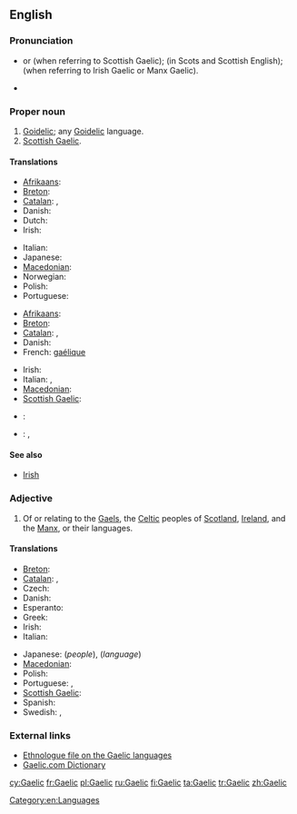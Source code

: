 {{wikipedia|dab=Gaelic}}
{{also|gaèlic}}
==English==

===Pronunciation===
* {{IPA|/ɡɑːlɪk/}} or {{IPA|/ɡælɪk/}} (when referring to Scottish Gaelic); {{IPA|/ɡalɪk/}} (in Scots and Scottish English); {{IPA|/ɡeɪlɪk/}} (when referring to Irish Gaelic or Manx Gaelic).
* {{rhymes|eɪlɪk}}

===Proper noun===
{{en-proper noun}}

# [[Goidelic]]; any [[Goidelic]] language.
# [[Scottish Gaelic]].

====Translations====
{{trans-top|Goidelic}}
* [[Afrikaans]]: {{t|af|Gaelies}}
* [[Breton]]: {{t|br|gouezeleg|m}}
* [[Catalan]]: {{t-|ca|goidèlic|m}}, {{t-|ca|gaèlic|m}}
* Danish: {{t|da|gælisk}}
* Dutch: {{t|nl|Gaelisch|n}}
* Irish: {{t|ga|Gaeilis|f|xs=Irish}}
{{trans-mid}}
* Italian: {{t-|it|gaelico|m}}
* Japanese: {{t|ja|ゲール語|tr=gēru-go}}
* [[Macedonian]]: {{t|mk|гелски|m|tr=gélski}}
* Norwegian: {{t|no|gælisk}}
* Polish: {{t-|pl|celt}}
* Portuguese: {{t+|pt|gaélico|m}}
{{trans-bottom}}

{{trans-top|any Goidelic language}}
* [[Afrikaans]]: {{t|af|Gaelies}}
* [[Breton]]: {{t|br|gouezeleg|m}}
* [[Catalan]]: {{t-|ca|goidèlic|m}}, {{t-|ca|gaèlic|m}}
* Danish: {{t|da|gælisk}}
* French: [[gaélique]] {{m}}
{{trans-mid}}
* Irish: {{t+|ga|Gaeilge|f|xs=Irish}}
* Italian: {{t-|it|gaelico|m}}, {{t+|it|lingua}} {{t-|it|gaelica|f}}
* [[Macedonian]]: {{t|mk|гелски|m|tr=gélski}}
* [[Scottish Gaelic]]: {{t-|gd|Gàidhlig|f|xs=Scottish Gaelic}}
{{trans-bottom}}

{{trans-see|Scottish Gaelic}}

{{checktrans}}
* {{ttbc|es}}: {{t+|es|gaélico|m}}
* {{ttbc|sv}}: {{t+|sv|gaeliska|c}}, {{t|sv|gäliska|c}}

====See also====
* [[Irish]]

===Adjective===
{{en-adj|-}}

# Of or relating to the [[Gael]]s, the [[Celtic]] peoples of [[Scotland]], [[Ireland]], and the [[Manx]], or their languages.

====Translations====
{{trans-top|relating to the Gaels or their language}}
* [[Breton]]: {{t|br|gouezel}}
* [[Catalan]]: {{t-|ca|goidèlic}}, {{t-|ca|gaèlic}}
* Czech: {{t-|cs|gaelský}}
* Danish: {{t|da|gælisk}}
* Esperanto: {{t|eo|gaela|xs=Esperanto}}
* Greek: {{t|el|γαελικός|tr=gaelikós|sc=Grek}}
* Irish: {{t|ga|Gaelach|xs=Irish}}
* Italian: {{t-|it|gaelico|m}}
{{trans-mid}}
* Japanese: {{t|ja|ゲール族|tr=gēru-zoku}} (''people''), {{t|ja|ゲール語|tr=gēru-go}} (''language'')
* [[Macedonian]]: {{t|mk|гелски|m|tr=gélski}}
* Polish: {{t-|pl|celtycki}}
* Portuguese: {{t+|pt|gaélico|m}},  {{t-|pt|gaélica|f}}
* [[Scottish Gaelic]]: {{t-|gd|Gàidhlig|xs=Scottish Gaelic}}
* Spanish: {{t+|es|gaélico}}
* Swedish: {{t|sv|gaelisk}} , {{t+|sv|gälisk}}
{{trans-bottom}}

===External links===
* [http://www.ethnologue.com/show_family.asp?subid=90049 Ethnologue file on the Gaelic languages]
* [http://www.gaelic.com/ Gaelic.com Dictionary]

[[Category:en:Languages]]

[[cy:Gaelic]]
[[fr:Gaelic]]
[[pl:Gaelic]]
[[ru:Gaelic]]
[[fi:Gaelic]]
[[ta:Gaelic]]
[[tr:Gaelic]]
[[zh:Gaelic]]